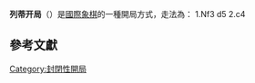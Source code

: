 {{noteTA
|1=zh-hans:雷蒂;zh-hant:列蒂;
}}
{{Chess notation}}
'''列蒂开局'''（{{lang-en|Réti Opening}}）是[[國際象棋|國際象棋]]的一種開局方式，走法為：
1.Nf3 d5 2.c4

{{Infobox chess opening
|openingname = 列蒂开局
|image = {{Chess diagram
|
|<!--
8 -->|rd|nd|bd|qd|kd|bd|nd|rd<!--
7 -->|pd|pd|pd|  |pd|pd|pd|pd<!--
6 -->|  |  |  |  |  |  |  |  <!--
5 -->|  |  |  |pd|  |  |  |  <!--
4 -->|  |  |pl|  |  |  |  |  <!--
3 -->|  |  |  |  |  |nl|  |  <!--
2 -->|pl|pl|  |pl|pl|pl|pl|pl<!--
1 -->|rl|nl|bl|ql|kl|bl|  |rl<!--
   a  b  c  d  e  f  g  h-->
|
}}
|moves=1.Nf3 d5 2.c4
|ECO=A04–A09
|parentopening = [[側翼開局|側翼開局]]
|chessgid=74&move=1.5&moves=Nf3&nodes=74
}}

==參考文獻==
{{reflist}}


[[Category:封閉性開局|Category:封閉性開局]]
{{國際象棋開局}}